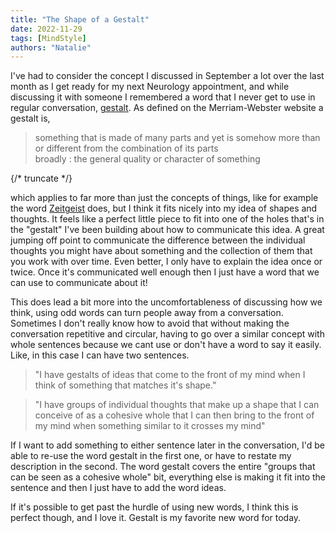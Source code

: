 ```yaml
---
title: "The Shape of a Gestalt"
date: 2022-11-29
tags: [MindStyle]
authors: "Natalie"
---
```


I've had to consider the concept I discussed in September a lot over the last month as I get ready for my next Neurology appointment, and while discussing it with someone I remembered a word that I never get to use in regular conversation, [gestalt](https://www.merriam-webster.com/dictionary/gestalt). As defined on the Merriam-Webster website a gestalt is,  
> something that is made of many parts and yet is somehow more than or different from the combination of its parts  
broadly : the general quality or character of something   

{/* truncate */}
 
which applies to far more than just the concepts of things, like for example the word [Zeitgeist](https://www.merriam-webster.com/dictionary/zeitgeist) does, but I think it fits nicely into my idea of shapes and thoughts. It feels like a perfect little piece to fit into one of the holes that's in the "gestalt" I've been building about how to communicate this idea. A great jumping off point to communicate the difference between the individual thoughts you might have about something and the collection of them that you work with over time. Even better, I only have to explain the idea once or twice. Once it's communicated well enough then I just have a word that we can use to communicate about it!  

This does lead a bit more into the uncomfortableness of discussing how we think, using odd words can turn people away from a conversation. Sometimes I don't really know how to avoid that without making the conversation repetitive and circular, having to go over a similar concept with whole sentences because we cant use or don't have a word to say it easily. Like, in this case I can have two sentences. 
> "I have gestalts of ideas that come to the front of my mind when I think of something that matches it's shape."
 
> "I have groups of individual thoughts that make up a shape that I can conceive of as a cohesive whole that I can then bring to the front of my mind when something similar to it crosses my mind"
 
If I want to add something to either sentence later in the conversation, I'd be able to re-use the word gestalt in the first one, or have to restate my description in the second. The word gestalt covers the entire "groups that can be seen as a cohesive whole" bit, everything else is making it fit into the sentence and then I just have to add the word ideas.  

If it's possible to get past the hurdle of using new words, I think this is perfect though, and I love it. Gestalt is my favorite new word for today. 